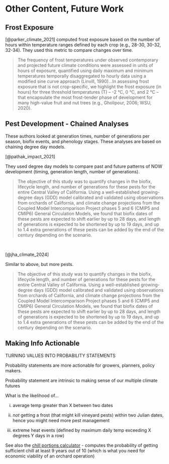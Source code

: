 # Other Content, Future Work

## Frost Exposure

[@parker_climate_2021] computed frost exposure based on the number of hours within temperature ranges defined by each crop (e.g., 28-30, 30-32, 32-34). They used this metric to compare changes over time.

> The frequency of frost temperatures under observed contemporary and projected future climate conditions were assessed in units of hours of exposure, quantified using daily maximum and minimum temperatures temporally disaggregated to hourly data using a modified sine curve approach (Linvill, 1990)...In assessing frost exposure that is not crop-specific, we highlight the frost exposure (in hours) for three threshold temperatures (T) – -2 °C, 0 °C, and 2 °C – that encapsulate the most frost-tender phase of development for many high-value fruit and nut trees (e.g., Gholipour, 2006; WSU, 2020).
    

## Pest Development - Chained Analyses

These authors looked at generation times, number of generations per season, biofix events, and phenology stages. These analyses are based on chaining degree day models. 

[@pathak_impact_2021]

They used degree day models to compare past and future patterns of NOW development (timing, generation length, number of generations).

> The objective of this study was to quantify changes in the biofix, lifecycle length, and number of generations for these pests for the entire Central Valley of California. Using a well-established growing-degree days (GDD) model calibrated and validated using observations from orchards of California, and climate change projections from the Coupled Model Intercomparison Project phases 5 and 6 (CMIP5 and CMIP6) General Circulation Models, we found that biofix dates of these pests are expected to shift earlier by up to 28 days, and length of generations is expected to be shortened by up to 19 days, and up to 1.4 extra generations of these pests can be added by the end of the century depending on the scenario.

\

[@jha_climate_2024]

Similar to above, but more pests.

> The objective of this study was to quantify changes in the biofix, lifecycle length, and number of generations for these pests for the entire Central Valley of California. Using a well-established growing-degree days (GDD) model calibrated and validated using observations from orchards of California, and climate change projections from the Coupled Model Intercomparison Project phases 5 and 6 (CMIP5 and CMIP6) General Circulation Models, we found that biofix dates of these pests are expected to shift earlier by up to 28 days, and length of generations is expected to be shortened by up to 19 days, and up to 1.4 extra generations of these pests can be added by the end of the century depending on the scenario.

## Making Info Actionable

TURNING VALUES INTO PROBABILITY STATEMENTS

Probability statements are more actionable for growers, planners, policy makers. 

Probability statement are intrinsic to making sense of our multiple climate futures

What is the likelihood of...

i) average temp greater than X between two dates

ii) *not* getting a frost (that might kill vineyard pests) within two Julian dates, hence you might need more pest management

iii) extreme heat events (defined by maximum daily temp exceeding X degrees Y days in a row)

See also the [chill portions calculator](https://ucanr-igis.shinyapps.io/chill/) - computes the probability of getting sufficient chill at least 9 years out of 10 (which is what you need for economic viability of an orchard operation)



